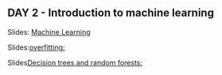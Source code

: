 ## DAY 2 - Introduction to machine learning {.unnumbered}

Slides: [Machine Learning](https://docs.google.com/presentation/d/1LsSjXrXwH5VfLomZQA5KQhMHndyItxO66oCJpPE8oJs/edit?slide=id.g319bda8980d_0_0#slide=id.g319bda8980d_0_0)


Slides:[overfitting:](https://github.com/ptresson/overfitting_sampling_presentation/blob/main/main.pdf)

Slides[Decision trees and random forests:](https://github.com/ptresson/rf_presentation/blob/main/main.pdf)
